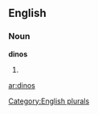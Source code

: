 ==English==

===Noun===
'''dinos'''

# {{plural of|[[dino]]}}

[[Category:English plurals]]

[[ar:dinos]]